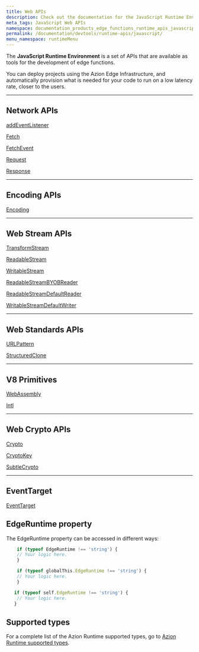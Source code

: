 ```yaml
---
title: Web APIs
description: Check out the documentation for the JavaScript Runtime Environment on Azion's Edge Computing platform.
meta_tags: JavaScript Web APIs
namespace: documentation_products_edge_functions_runtime_apis_javascript
permalink: /documentation/devtools/runtime-apis/javascript/
menu_namespace: runtimeMenu
---
```


The **JavaScript Runtime Environment** is a set of APIs that are available as tools for the development of edge functions.

You can deploy projects using the Azion Edge Infrastructure, and automatically provision what is needed for your code to run on a low latency rate, closer to the users.

---

## Network APIs

[addEventListener](/en/documentation/products/edge-application/edge-functions/runtime-apis/javascript/add-eventlistener/)

[Fetch](/en/documentation/products/edge-application/edge-functions/runtime-apis/javascript/fetch/)

[FetchEvent](/en/documentation/products/edge-application/edge-functions/runtime-apis/javascript/fetch-event/)

[Request](/en/documentation/products/edge-application/edge-functions/runtime-apis/javascript/request/)

[Response](/en/documentation/products/edge-application/edge-functions/runtime-apis/javascript/response/)

---

## Encoding APIs

[Encoding](/en/documentation/products/edge-application/edge-functions/runtime-apis/javascript/encoding/)

---

## Web Stream APIs

[TransformStream](/en/documentation/products/edge-application/edge-functions/runtime-apis/javascript/transform-stream/)

[ReadableStream](/en/documentation/products/edge-application/edge-functions/runtime-apis/javascript/readable-stream/)

[WritableStream](/en/documentation/products/edge-application/edge-functions/runtime-apis/javascript/writable-stream/)

[ReadableStreamBYOBReader](/en/documentation/products/edge-application/edge-functions/runtime-apis/javascript/readable-byob-reader/)

[ReadableStreamDefaultReader](/en/documentation/products/edge-application/edge-functions/runtime-apis/javascript/readable-default-reader/)

[WritableStreamDefaultWriter](/en/documentation/products/edge-application/edge-functions/runtime-apis/javascript/stream-default-writer/)

---

## Web Standards APIs

[URLPattern](/en/documentation/products/edge-application/edge-functions/runtime-apis/javascript/url-pattern/)

[StructuredClone](/en/documentation/products/edge-application/edge-functions/runtime-apis/javascript/structured-clone/)

---
## V8 Primitives

[WebAssembly](/en/documentation/products/edge-application/edge-functions/runtime-apis/javascript/webassembly/)

[Intl](/en/documentation/products/edge-application/edge-functions/runtime-apis/javascript/intl/)

---

## Web Crypto APIs

[Crypto](/en/documentation/products/edge-application/edge-functions/runtime-apis/javascript/crypto/)

[CryptoKey](/en/documentation/products/edge-application/edge-functions/runtime-apis/javascript/crypto-key/)

[SubtleCrypto](/en/documentation/products/edge-application/edge-functions/runtime-apis/javascript/subtle-crypto/)

---

## EventTarget

[EventTarget](/en/documentation/products/edge-application/edge-functions/runtime-apis/javascript/event-target/)

## EdgeRuntime property

The EdgeRuntime property can be accessed in different ways:

```js
    if (typeof EdgeRuntime !== 'string') {
    // Your logic here.
    }
```

```js
    if (typeof globalThis.EdgeRuntime !== 'string') {
    // Your logic here.
    }
```

```js
   if (typeof self.EdgeRuntime !== 'string') {
    // Your logic here.
   }
```

## Supported types

For a complete list of the Azion Runtime supported types, go to [Azion Runtime supported types](/en/documentation/products/edge-application/edge-functions/runtime-apis/javascript/supported-types/).




